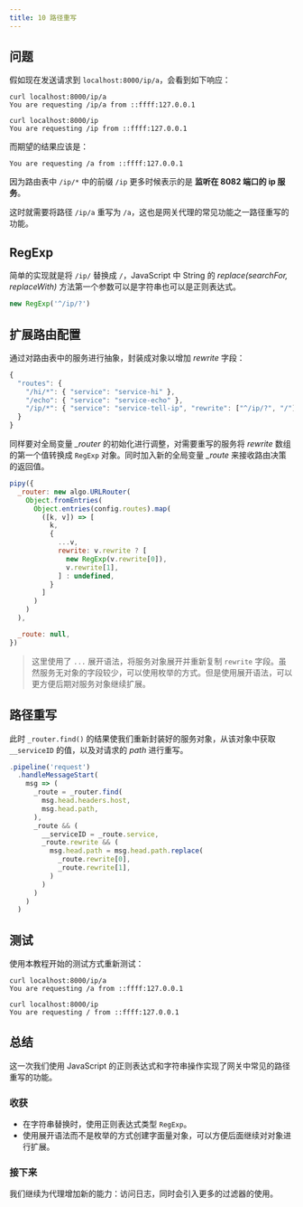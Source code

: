 ```yaml
---
title: 10 路径重写
---
```


## 问题

假如现在发送请求到 `localhost:8000/ip/a`，会看到如下响应：

```shell
curl localhost:8000/ip/a
You are requesting /ip/a from ::ffff:127.0.0.1

curl localhost:8000/ip
You are requesting /ip from ::ffff:127.0.0.1
```

而期望的结果应该是：

```
You are requesting /a from ::ffff:127.0.0.1
```

因为路由表中 `/ip/*` 中的前缀 `/ip` 更多时候表示的是 **监听在 8082 端口的 ip 服务**。

这时就需要将路径 `/ip/a` 重写为 `/a`，这也是网关代理的常见功能之一路径重写的功能。

## RegExp

简单的实现就是将 `/ip/` 替换成 `/`，JavaScript 中 String 的 *replace(searchFor, replaceWith)* 方法第一个参数可以是字符串也可以是正则表达式。

```js
new RegExp('^/ip/?')
```

## 扩展路由配置

通过对路由表中的服务进行抽象，封装成对象以增加 *rewrite* 字段：

```js
{
  "routes": {
    "/hi/*": { "service": "service-hi" },
    "/echo": { "service": "service-echo" },
    "/ip/*": { "service": "service-tell-ip", "rewrite": ["^/ip/?", "/"] }
  }
}
```

同样要对全局变量 *_router* 的初始化进行调整，对需要重写的服务将 *rewrite* 数组的第一个值转换成 `RegExp` 对象。同时加入新的全局变量 *_route* 来接收路由决策的返回值。

```js
pipy({
  _router: new algo.URLRouter(
    Object.fromEntries(
      Object.entries(config.routes).map(
        ([k, v]) => [
          k,
          {
            ...v,
            rewrite: v.rewrite ? [
              new RegExp(v.rewrite[0]),
              v.rewrite[1],
            ] : undefined,
          }
        ]
      )
    )
  ),

  _route: null,
})
```

> 这里使用了 `...` 展开语法，将服务对象展开并重新复制 `rewrite` 字段。虽然服务无对象的字段较少，可以使用枚举的方式。但是使用展开语法，可以更方便后期对服务对象继续扩展。

## 路径重写

此时 `_router.find()` 的结果使我们重新封装好的服务对象，从该对象中获取 `__serviceID` 的值，以及对请求的 *path* 进行重写。

```js
.pipeline('request')
  .handleMessageStart(
    msg => (
      _route = _router.find(
        msg.head.headers.host,
        msg.head.path,
      ),
      _route && (
        __serviceID = _route.service,
        _route.rewrite && (
          msg.head.path = msg.head.path.replace(
            _route.rewrite[0],
            _route.rewrite[1],
          )
        )
      )
    )
  )
```

## 测试

使用本教程开始的测试方式重新测试：

```shell
curl localhost:8000/ip/a
You are requesting /a from ::ffff:127.0.0.1

curl localhost:8000/ip
You are requesting / from ::ffff:127.0.0.1
```

## 总结

这一次我们使用 JavaScript 的正则表达式和字符串操作实现了网关中常见的路径重写的功能。

### 收获

* 在字符串替换时，使用正则表达式类型 `RegExp`。
* 使用展开语法而不是枚举的方式创建字面量对象，可以方便后面继续对对象进行扩展。

### 接下来

我们继续为代理增加新的能力：访问日志，同时会引入更多的过滤器的使用。
